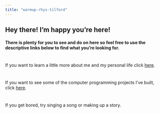 ```yaml
---
title: "warmup-rhys-tilford"
---
```


## Hey there! I'm happy you're here!

#### There is plenty for you to see and do on here so feel free to use the descriptive links below to find what you're looking for.

#
::: {.card}
If you want to learn a little more about me and my personal life click [here](about.qmd).
:::

#
::: {.card}
If you want to see some of the computer programming projects I've built, click [here](articles/index.qmd).
:::

#
::: {.card}
If you get bored, try singing a song or making up a story.
:::